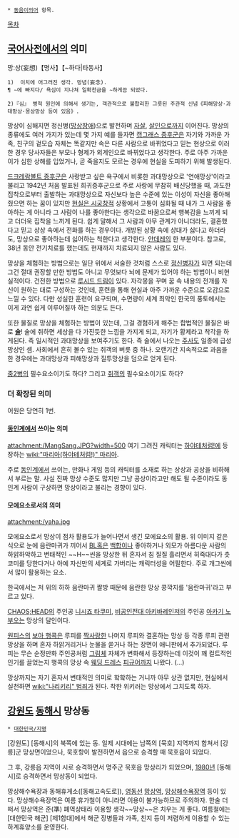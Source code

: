  * [[동음이의어]] 항목.

[[목차]]

== [[국어사전]]에서의 의미 ==
망ː상(妄想)【명사】【~하다|타동사】 
 1)  이치에 어그러진 생각. 망념(妄念).
 ¶ ∼에 빠지다/ 욕심이 지나쳐 일확천금을 ∼하게끔 되었다. 

 2)『심』 병적 원인에 의해서 생기는, 객관적으로 불합리한 그릇된 주관적 신념《피해망상·과대망상·몽상망상 등이 있음》.


망상이 심해지면 정신병([[망상장애]])으로 발전하며 [[자살]], [[살인]]으로까지 이어진다. 망상의 종류에도 여러 가지가 있는데 몇 가지 예를 들자면 [[캡그래스 증후군]]은 자기와 가까운 가족, 친구의 겉모습 자체는 똑같지만 속은 다른 사람으로 바뀌었다고 믿는 현상으로 이러한 경우 당사자들은 부모나 형제가 외계인으로 바뀌었다고 생각한다. 주로 아주 가까운 이가 심한 상해를 입었거나, 곧 죽을지도 모르는 경우에 현실을 도피하기 위해 발생된다. 

[[드크레람볼트 증후군]]은 사랑받고 싶은 욕구에서 비롯한 과대망상으로 '연애망상'이라고 불리고 1942년 처음 발표된 희귀증후군으로 주로 사랑에 무참히 배신당했을 때, 과도한 집착으로부터 출발하는 과대망상으로 자신보다 높은 수준에 있는 이성이 자신을 좋아해줬으면 하는 꿈이 있지만 [[현실은 시궁창]]적 상황에서 고통이 심화될 때 내가 그 사람을 좋아하는 게 아니라 그 사람이 나를 좋아한다는 생각으로 바꿈으로써 행복감을 느끼게 되고 더더욱 집착을 느끼게 된다. 쉽게 말해서 그 사람과 아무 관계가 아니더라도, 결혼했다고 믿고 상상 속에서 전화를 하는 경우이다. 개방된 상황 속에 상대가 싫다고 하더라도, 망상으로 좋아하는데 싫어하는 척한다고 생각한다. [[얀데레]]의 한 부분이다. 참고로, 38년 동안 전기치료를 했는데도 현재까지 치료되지 않은 사람도 있다.

망상을 체험하는 방법으로는 일단 위에서 서술한 것처럼 스스로 [[정신병]]자가 되면 되는데 그건 절대 권장할 만한 방법도 아니고 무엇보다 뇌에 문제가 있어야 하는 방법이니 비현실적이다. 건전한 방법으로 [[루시드 드림]]이 있다. 자각몽을 꾸며 꿈 속 내용의 전개를 자신이 원하는 대로 구성하는 것인데, 훈련을 통해 현실과 아주 가까운 수준으로 오감으로 느낄 수 있다. 다만 성실한 훈련이 요구되며, 수면량이 세계 최악인 한국의 풍토에서는 이게 과연 쉽게 이루어질까 하는 의문도 든다.

또한 물질로 망상을 체험하는 방법이 있는데, 그걸 경험하게 해주는 합법적인 물질은 바로 '''[[술]]'''! 술에 취하면 세상을 다 가진듯한 느낌을 가지게 되고, 자기가 황제라고 착각을 하게된다. 즉 일시적인 과대망상을 보여주기도 한다. 즉 술에서 나오는 [[주사]]도 일종에 급성 망상인 셈. 사회에서 흔히 볼수 있는 취객의 버릇 중 하나. 오랜기간 지속적으로 과음을 한 경우에는 과대망상과 피해망상과 질투망상을 덤으로 얻게 된다. 
 
[[중2병]]의 필수요소이기도 하다? 그리고 [[취객]]의 필수요소이기도 하다?
=== 더 확장된 의미 ===

어원은 당연히 1번. 

==== [[동인]]계에서 쓰이는 의미 ====
attachment:/MangSang.JPG?width=500
여기 그려진 캐릭터는 [[하야테처럼!]]에 등장하는 [[wiki:"마리아(하야테처럼!)" 마리아]].

주로 [[동인]]계에서 쓰이는, 만화나 게임 등의 캐릭터를 소재로 하는 상상과 공상을 비하해서 부르는 말. 사실 진짜 망상 수준도 많지만 그냥 공상이라고만 해도 될 수준이라도 동인계 사람이 구상하면 망상이라고 불리는 경향이 있다.

==== 모에요소로서의 의미 ====
attachment:/yaha.jpg

모에요소로서 망상이 점차 활용도가 늘어나면서 생긴 모에요소의 활용. 위 이미지 같은 식으로 눈에 음란마귀가 끼어서 [[BL]]혹은 [[백합]]이나 좋아하거나 외모가 아름다운 사람의 하앍하악하고 변태적인 ~~H~~씬을 망상한 뒤 혼자서 침 질질 흘리면서 히죽대다가 츳코미를 당한다거나 아예 자신만의 세계로 가버리는 캐릭터성을 어필한다. 주로 개그씬에서 많이 활용하는 요소.

한국에서는 저 위의 하하 음란마귀 짤방 때문에 음란한 망상 콩깍지를 '음란마귀'라고 부르고 있다.

[[CHAOS;HEAD]]의 주인공 [[니시죠 타쿠미]], [[비공인전대 아키바레인저]]의 주인공 [[아카기 노부오]]는 망상의 달인이다.

[[원피스]]의 [[보아 행콕]]은 루피를 [[짝사랑]]한 나머지 루피와 결혼하는 망상 등 각종 루피 관련 망상을 하며 혼자 하앍거리거나 눈물을 쏟거나 하는 장면이 애니판에서 추가되었다. 루피는 무슨 순정만화 주인공처럼 [[그림체]] 자체가 변화해서 등장하는데 이것이 꽤 컬트적인 인기를 끌었는지 행콕의 망상 속 [[웨딩 드레스]] [[피규어]]까지 나왔다. (...) 

망상까지는 자기 혼자서 변태적인 의미로 핰핰하는 거니까 아무 상관 없지만, 현실에서 실천하면 [[wiki:"나리키리" 범죄]]가 된다. 착한 위키러는 망상에서 그치도록 하자. 


== [[강원도]] [[동해시]] 망상동 ==
 * [[대한민국/지명]]

{{{+1 望祥洞 / Mangsang-Dong }}}

[강원도] [동해시]의 북쪽에 있는 동. 일제 시대에는 남쪽의 [묵호] 지역까지 합쳐서 [강릉]군 망상면이었으나, 묵호항이 발전하면서 읍으로 승격할 때 묵호읍이 되었다. 

그 후, 강릉읍 지역이 시로 승격하면서 명주군 묵호읍 망상리가 되었으며, [[1980년]] [동해시]로 승격하면서 망상동이 되었다.

망상해수욕장과 동해휴게소([동해고속도로]), [[영동선]] [[망상역]], [[망상해수욕장역]] 등이 있다. 망상해수욕장역은 여름 휴가철이 아니라면 이용이 불가능하므로 주의하자. 한술 더 떠서 망상역은 준(準) 폐역상태라 이용할 생각~~망상~~은 치우는 게 좋다. 여름철에는 [대한민국 해군] [제1함대]에서 해군 장병들과 가족, 친지 등이 저렴하게 이용할 수 있는 하계휴양소를 운영한다.

